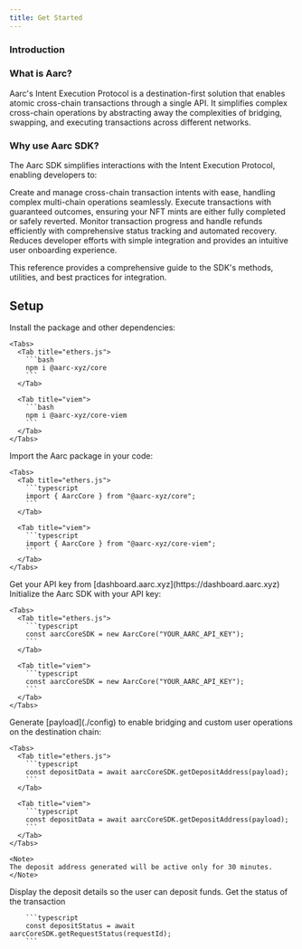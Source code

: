 ```yaml
---
title: Get Started
---
```


### Introduction

### What is Aarc?

Aarc's Intent Execution Protocol is a destination-first solution that enables atomic cross-chain transactions through a single API. It simplifies complex cross-chain operations by abstracting away the complexities of bridging, swapping, and executing transactions across different networks.

### Why use Aarc SDK?

The Aarc SDK simplifies interactions with the Intent Execution Protocol, enabling developers to:

<CardGroup cols={2}>
  <Card title="Cross-Chain Transaction Management" icon="link">
    Create and manage cross-chain transaction intents with ease, handling complex multi-chain operations seamlessly.
  </Card>
  <Card title="Atomic Transactions" icon="shield-check">
    Execute transactions with guaranteed outcomes, ensuring your NFT mints are either fully completed or safely reverted.
  </Card>
  <Card title="Real-time Monitoring" icon="chart-line">
    Monitor transaction progress and handle refunds efficiently with comprehensive status tracking and automated recovery.
  </Card>
  <Card title="Developer Friendly" icon="code">
    Reduces developer efforts with simple integration and provides an intuitive user onboarding experience.
  </Card>
</CardGroup>

This reference provides a comprehensive guide to the SDK's methods, utilities, and best practices for integration.

## Setup

<Steps>
  <Step title="Install Dependencies">
    Install the package and other dependencies:

    <Tabs>
      <Tab title="ethers.js">
        ```bash
        npm i @aarc-xyz/core
        ```
      </Tab>

      <Tab title="viem">
        ```bash
        npm i @aarc-xyz/core-viem
        ```
      </Tab>
    </Tabs>
  </Step>

  <Step title="Import Package">
    Import the Aarc package in your code:

    <Tabs>
      <Tab title="ethers.js">
        ```typescript
        import { AarcCore } from "@aarc-xyz/core";
        ```
      </Tab>

      <Tab title="viem">
        ```typescript
        import { AarcCore } from "@aarc-xyz/core-viem";
        ```
      </Tab>
    </Tabs>
  </Step>

  <Step title="Get API Key">
    Get your API key from [dashboard.aarc.xyz](https://dashboard.aarc.xyz)
  </Step>

  <Step title="Initialize SDK">
    Initialize the Aarc SDK with your API key:

    <Tabs>
      <Tab title="ethers.js">
        ```typescript
        const aarcCoreSDK = new AarcCore("YOUR_AARC_API_KEY");
        ```
      </Tab>

      <Tab title="viem">
        ```typescript
        const aarcCoreSDK = new AarcCore("YOUR_AARC_API_KEY");
        ```
      </Tab>
    </Tabs>
  </Step>

  <Step title="Generate Deposit Address">
    Generate [payload](./config) to enable bridging and custom user operations on the destination chain:

    <Tabs>
      <Tab title="ethers.js">
        ```typescript
        const depositData = await aarcCoreSDK.getDepositAddress(payload);
        ```
      </Tab>

      <Tab title="viem">
        ```typescript
        const depositData = await aarcCoreSDK.getDepositAddress(payload);
        ```
      </Tab>
    </Tabs>

    <Note>
    The deposit address generated will be active only for 30 minutes.
    </Note>
  </Step>

  <Step title="Wait for user deposit">
    Display the deposit details so the user can deposit funds.
  </Step>

  <Step title="Get transaction status">
    Get the status of the transaction

        ```typescript
        const depositStatus = await aarcCoreSDK.getRequestStatus(requestId);
        ```
  </Step>

   

</Steps>
